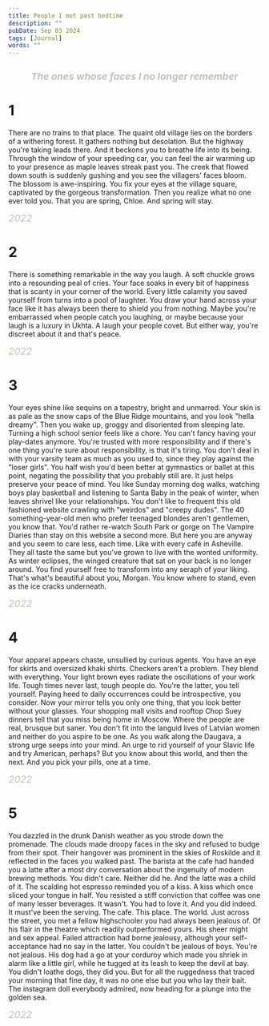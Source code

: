 ---
title: People I met past bedtime
description: ""
pubDate: Sep 03 2024
tags: [Journal]
words: ""
---

<h1
  class="message"
  style="font-size: 1.2rem; font-style: italic; text-align: center; color: #c4c1b9"
>
  The ones whose faces I no longer remember
</h1>

# 1

There are no trains to that place. The quaint old village lies on the borders of a withering forest.
It gathers nothing but desolation. But the highway you're taking leads there. And it beckons you to
breathe life into its being. Through the window of your speeding car, you can feel the air warming up to your
presence as maple leaves streak past you. The creek that flowed down south is suddenly gushing and you see the
villagers' faces bloom. The blossom is awe-inspiring. You fix your eyes at the village square, captivated by
the gorgeous transformation. Then you realize what no one ever told you. That you are spring, Chloe.
And spring will stay.

<span style="font-size: 1.2rem; font-style: italic; text-align: right; color: #c4c1b9">
  2022
</span>

# 2

There is something remarkable in the way you laugh. A soft chuckle grows into a resounding peal of cries.
Your face soaks in every bit of happiness that is scanty in your corner of the world. Every little calamity
you saved yourself from turns into a pool of laughter. You draw your hand across your face like it has always been
there to shield you from nothing. Maybe you're embarrassed when people catch you laughing,
or maybe because your laugh is a luxury in Ukhta. A laugh your people covet. But either way, you're
discreet about it and that's peace.

<span style="font-size: 1.2rem; font-style: italic; text-align: right; color: #c4c1b9">
  2022
</span>

# 3

Your eyes shine like sequins on a tapestry, bright and unmarred. Your skin is as pale as the snow caps of the
Blue Ridge mountains, and you look "hella dreamy". Then you wake up, groggy and disoriented from sleeping late.
Turning a high school senior feels like a chore. You can't fancy having your play-dates anymore. You're trusted
with more responsibility and if there's one thing you're sure about responsibility, is that it's tiring. You
don't deal in with your varsity team as much as you used to, since they play against the "loser girls". You half
wish you'd been better at gymnastics or ballet at this point, negating the possibility that you probably
still are. It just helps preserve your peace of mind. You like Sunday morning dog walks, watching boys play
basketball and listening to Santa Baby in the peak of winter, when leaves shrivel like your
relationships. You don't like to frequent this old fashioned website crawling with "weirdos"
and "creepy dudes". The 40 something-year-old men who prefer teenaged blondes aren't gentlemen, you know that.
You'd rather re-watch South Park or gorge on The Vampire Diaries than stay on this website a second more. But
here you are anyway and you seem to care less, each time. Like with every café in Asheville. They all taste the
same but you've grown to live with the wonted uniformity. As winter eclipses, the winged creature that sat on your
back is no longer around. You find yourself free to transform into any seraph of your liking.
That's what's beautiful about you, Morgan. You know where to stand, even as the ice cracks underneath.

<span style="font-size: 1.2rem; font-style: italic; text-align: right; color: #c4c1b9">
  2022
</span>

# 4

Your apparel appears chaste, unsullied by curious agents. You have an eye for skirts and oversized khaki
shirts. Checkers aren't a problem. They blend with everything. Your light brown eyes radiate the oscillations
of your work life. Tough times never last, tough people do. You're the latter, you tell yourself. Paying heed to
daily occurrences could be introspective, you consider. Now your
mirror tells you only one thing, that you look better without your glasses. Your shopping mall visits and rooftop
Chop Suey dinners tell that you miss being home in Moscow. Where the people are real, brusque but saner. You
don't fit into the languid lives of Latvian women and neither do you aspire to be one. As you walk along the Daugava, a
strong urge seeps into your mind. An urge to rid yourself of your Slavic life and try American, perhaps?
But you know about this world, and then the next. And you pick your pills, one at a time.

<span style="font-size: 1.2rem; font-style: italic; text-align: right; color: #c4c1b9">
  2022
</span>

# 5

You dazzled in the drunk Danish weather as you strode down the promenade. The clouds made droopy faces in
the sky and refused to budge from their spot. Their hangover was prominent in the skies of Roskilde and it
reflected in the faces you walked past. The barista at the cafe had handed you a latte after a most dry
conversation about the ingenuity of modern brewing methods. You didn't care. Neither did he. And the latte was
a child of it. The scalding hot espresso reminded you of a kiss. A kiss which once sliced your tongue in half. You
resisted a stiff conviction that coffee was one of many lesser beverages. It wasn't. You had to love it. And you
did indeed. It must've been the serving. The cafe. This place. The world. Just across the street, you met a fellow highschooler you had always been
jealous of. Of his flair in the theatre which readily outperformed yours. His sheer might and sex appeal. Failed
attraction had borne jealousy, although your self-acceptance had no say in the latter. You couldn't be jealous of
boys. You're not jealous. His dog had a go at your corduroy which made you shriek in alarm like a little girl, while
he tugged at its leash to keep the devil at bay. You didn't loathe
dogs, they did you. But for all the ruggedness that traced your morning that fine day, it was no one else but you
who lay their bait. The instagram doll everybody admired, now heading for a plunge into the golden sea.

<span style="font-size: 1.2rem; font-style: italic; text-align: right; color: #c4c1b9">
  2022
</span>
